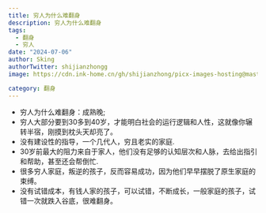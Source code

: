 ```yaml
---
title: 穷人为什么难翻身
description: 穷人为什么难翻身
tags:
  - 翻身
  - 穷人
date: "2024-07-06"
author: Sking
authorTwitter: shijianzhongg
image: https://cdn.ink-home.cn/gh/shijianzhong/picx-images-hosting@master/nbplus/IMG_2687.41xqdc52p5.webp

category: 翻身
---
```


- 穷人为什么难翻身：成熟晚;
- 穷人大部分要到30多到40岁，才能明白社会的运行逻辑和人性，这就像你辗转半宿，刚摸到枕头天却亮了。
- 没有建设性的指导，一个几代人，穷且老实的家庭.
- 30岁前最大的阻力来自于家人，他们没有足够的认知层次和人脉，去给出指引和帮助，甚至还会帮倒忙.
- 很多穷人家庭，叛逆的孩子，反而容易成功，因为他们早早摆脱了原生家庭的束缚。
- 没有试错成本，有钱人家的孩子，可以试错，不断成长，一般家庭的孩子，试错一次就跌入谷底，很难翻身。

